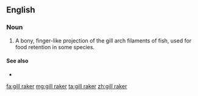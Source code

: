 ==English==

===Noun===
{{en-noun|head=[[gill]] [[raker]]}}

# {{label|en|ichthyology}} A bony, finger-like projection of the gill arch filaments of fish, used for food retention in some species.

====See also====
* {{pedialite|Fish anatomy}}

[[fa:gill raker]]
[[mg:gill raker]]
[[ta:gill raker]]
[[zh:gill raker]]